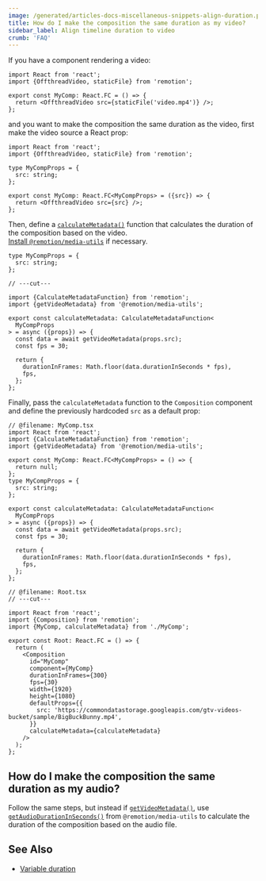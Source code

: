 ```yaml
---
image: /generated/articles-docs-miscellaneous-snippets-align-duration.png
title: How do I make the composition the same duration as my video?
sidebar_label: Align timeline duration to video
crumb: 'FAQ'
---
```


If you have a component rendering a video:

```tsx twoslash title="MyComp.tsx"
import React from 'react';
import {OffthreadVideo, staticFile} from 'remotion';

export const MyComp: React.FC = () => {
  return <OffthreadVideo src={staticFile('video.mp4')} />;
};
```

and you want to make the composition the same duration as the video, first make the video source a React prop:

```tsx twoslash title="MyComp.tsx"
import React from 'react';
import {OffthreadVideo, staticFile} from 'remotion';

type MyCompProps = {
  src: string;
};

export const MyComp: React.FC<MyCompProps> = ({src}) => {
  return <OffthreadVideo src={src} />;
};
```

Then, define a [`calculateMetadata()`](/docs/calculate-metadata) function that calculates the duration of the composition based on the video.  
[Install `@remotion/media-utils`](/docs/media-utils) if necessary.

```tsx twoslash title="MyComp.tsx"
type MyCompProps = {
  src: string;
};

// ---cut---

import {CalculateMetadataFunction} from 'remotion';
import {getVideoMetadata} from '@remotion/media-utils';

export const calculateMetadata: CalculateMetadataFunction<
  MyCompProps
> = async ({props}) => {
  const data = await getVideoMetadata(props.src);
  const fps = 30;

  return {
    durationInFrames: Math.floor(data.durationInSeconds * fps),
    fps,
  };
};
```

Finally, pass the `calculateMetadata` function to the `Composition` component and define the previously hardcoded `src` as a default prop:

```tsx twoslash title="Root.tsx"
// @filename: MyComp.tsx
import React from 'react';
import {CalculateMetadataFunction} from 'remotion';
import {getVideoMetadata} from '@remotion/media-utils';

export const MyComp: React.FC<MyCompProps> = () => {
  return null;
};
type MyCompProps = {
  src: string;
};

export const calculateMetadata: CalculateMetadataFunction<
  MyCompProps
> = async ({props}) => {
  const data = await getVideoMetadata(props.src);
  const fps = 30;

  return {
    durationInFrames: Math.floor(data.durationInSeconds * fps),
    fps,
  };
};

// @filename: Root.tsx
// ---cut---

import React from 'react';
import {Composition} from 'remotion';
import {MyComp, calculateMetadata} from './MyComp';

export const Root: React.FC = () => {
  return (
    <Composition
      id="MyComp"
      component={MyComp}
      durationInFrames={300}
      fps={30}
      width={1920}
      height={1080}
      defaultProps={{
        src: 'https://commondatastorage.googleapis.com/gtv-videos-bucket/sample/BigBuckBunny.mp4',
      }}
      calculateMetadata={calculateMetadata}
    />
  );
};
```

## How do I make the composition the same duration as my audio?

Follow the same steps, but instead if [`getVideoMetadata()`](/docs/get-video-metadata), use [`getAudioDurationInSeconds()`](/docs/get-audio-duration-in-seconds) from `@remotion/media-utils` to calculate the duration of the composition based on the audio file.

## See Also

- [Variable duration](/docs/dynamic-metadata)
